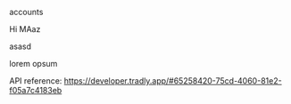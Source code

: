 accounts


Hi MAaz


asasd


lorem opsum


API reference: 
https://developer.tradly.app/#65258420-75cd-4060-81e2-f05a7c4183eb